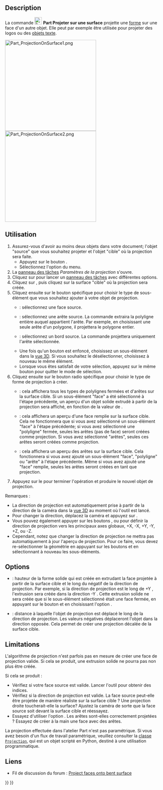 <languages/>

{{Docnav/fr
|[[Part_Thickness/fr|Évider]]
|[[Part_Compound/fr|Composé]]
|[[Part_Workbench/fr|Atelier Part]]
|IconL=Part_Thickness.svg
|IconR=Part_Compound.svg
|IconC=Workbench_Part.svg
}}

{{GuiCommand/fr
|Name=Part ProjectionOnSurface
|Name/fr=Part Projeter sur une surface
|MenuLocation=Part → Projeter sur une surface...
|Workbenches=[[Part_Workbench/fr|Part]]
|Version=0.19
}}

<span id="Description"></span>
== Description ==

La commande [[Image:Part_ProjectionOnSurface.svg|24px]] '''Part Projeter sur une surface''' projette une [[Shape/fr|forme]] sur une face d'un autre objet. Elle peut par exemple être utilisée pour projeter des logos ou des [[Draft_ShapeString/fr|objets texte]].

[[Image:Part_ProjectionOnSurface1.png|300px]] [[Image:Part_ProjectionOnSurface2.png|300px]]

{{Caption|Projection d'un logo sur une surface courbe}}

<span id="Usage"></span>
== Utilisation ==

# Assurez-vous d'avoir au moins deux objets dans votre document; l'objet "source" que vous souhaitez projeter et l'objet "cible" où la projection sera faite.
#* Appuyez sur le bouton {{Button|[[File:Part ProjectionOnSurface.svg|16px]] [[Part_ProjectionOnSurface/fr|Projeter sur une surface...]]}}.
#* Sélectionnez l'option {{MenuCommand|Part → [[Image:Part ProjectionOnSurface.svg|16px]] Projeter sur une surface...}} du menu.
# La [[Task_panel/fr|panneau des tâches]] ''Paramètres de la projection'' s'ouvre.
# Cliquez sur {{Button|[[File:Part ProjectionOnSurface.svg|16px]] [[Part_ProjectionOnSurface/fr|Projeter sur une surface...]]}} pour lancer un [[Task_Panel/fr|panneau des tâches]] avec différentes options.
# Cliquez sur {{Button|Sélectionner la surface de projection}}, puis cliquez sur la surface "cible" où la projection sera créée.
# Cliquez ensuite sur le bouton spécifique pour choisir le type de sous-élément que vous souhaitez ajouter à votre objet de projection.
#* {{Button|Ajouter une face}} : sélectionnez une face source.
#* {{Button|Ajouter une polyligne}} : sélectionnez une arête source. La commande extraira la polyligne entière auquel appartient l'arête. Par exemple, en choisissant une seule arête d'un polygone, il projettera le polygone entier.
#* {{Button|Ajouter une arête}}: sélectionnez un bord source. La commande projettera uniquement l'arête sélectionnée.
#* Une fois qu'un bouton est enfoncé, choisissez un sous-élément dans la [[3D_view/fr|vue 3D]]. Si vous souhaitez le désélectionner, choisissez à nouveau le même élément.
#* Lorsque vous êtes satisfait de votre sélection, appuyez sur le même bouton {{Button|Ajouter...}} pour quitter le mode de sélection.
# Cliquez ensuite sur le bouton radio spécifique pour choisir le type de forme de projection à créer.
#* {{RadioButton|TRUE|Tout afficher}} : cela affichera tous les types de polylignes fermées et d'arêtes sur la surface cible. Si un sous-élément "face" a été sélectionné à l'étape précédente, un aperçu d'un objet solide extrudé à partir de la projection sera affiché, en fonction de la valeur de {{MenuCommand|Hauteur de l'extrusion}}.
#* {{RadioButton|TRUE|Afficher les faces}} : cela affichera un aperçu d'une face remplie sur la surface cible. Cela ne fonctionnera que si vous avez sélectionné un sous-élément "face" à l'étape précédente; si vous avez sélectionné une "polyligne" fermée, seules les arêtes (pas de face) seront créées comme projection. Si vous avez sélectionné "arêtes", seules ces arêtes seront créées comme projection.
#* {{RadioButton|TRUE|Afficher les arêtes}}: cela affichera un aperçu des arêtes sur la surface cible. Cela fonctionnera si vous avez ajouté un sous-élément "face", "polyligne" ou "arête" à l'étape précédente. Même si vous avez ajouté une "face" remplie, seules les arêtes seront créées en tant que projection.
# Appuyez sur le {{Button|OK}} pour terminer l'opération et produire le nouvel objet de projection.

Remarques :
* La direction de projection est automatiquement prise à partir de la direction de la caméra dans la [[3D_view/fr|vue 3D]] au moment où l'outil est lancé.
* Pour changer la direction, déplacez la caméra et appuyez sur {{Button|Obtenir la nouvelle direction de la caméra}}.
* Vous pouvez également appuyer sur les boutons {{Button|X :}}, {{Button|Y :}} ou {{Button|Z :}} pour définir la direction de projection vers les principaux axes globaux, +X, -X, +Y, -Y, +Z, ou -Z.
* Cependant, notez que changer la direction de projection ne mettra pas automatiquement à jour l'aperçu de projection. Pour ce faire, vous devez re-sélectionner la géométrie en appuyant sur les boutons {{Button|Ajouter...}} et en sélectionnant à nouveau les sous-éléments.

<span id="Options"></span>
== Options ==

* {{MenuCommand|Hauteur de l'extrusion}} : hauteur de la forme solide qui est créée en extrudant la face projetée à partir de la surface cible et le long du négatif de la direction de projection. Par exemple, si la direction de projection est le long de +Y {{Value|(0, 1, 0)}}, l'extrusion sera créée dans la direction -Y {{Value|(0, -1, 0)}}. Cette extrusion solide ne sera créée que si le sous-élément sélectionné était une face fermée, en appuyant sur le bouton {{Button|Ajouter une face}} et en choisissant l'option {{RadioButton|TRUE|Tout afficher}}.
* {{MenuCommand|Profondeur}} : distance à laquelle l'objet de projection est déplacé le long de la direction de projection. Les valeurs négatives déplaceront l'objet dans la direction opposée. Cela permet de créer une projection décalée de la surface cible.

<span id="Limitations"></span>
== Limitations ==

L'algorithme de projection n'est parfois pas en mesure de créer une face de projection valide. Si cela se produit, une extrusion solide ne pourra pas non plus être créée.

Si cela se produit :
* Vérifiez si votre face source est valide. Lancer l'outil {{Button|[[File:Part_CheckGeometry.svg|16px]] [[Part_CheckGeometry/fr|Part Vérifier la géométrie]]}} pour obtenir des indices.
* Vérifiez si la direction de projection est valide. La face source peut-elle être projetée de manière réaliste sur la surface cible ? Une projection droite toucherait-elle la surface? Ajustez la caméra de sorte que la face source soit devant la surface cible et réessayez.
* Essayez d'utiliser l'option {{RadioButton|TRUE|Afficher les bords}}. Les arêtes sont-elles correctement projetées ? Essayez de créer à la main une face avec des arêtes.

La projection effectuée dans l'atelier Part n'est pas paramétrique. Si vous avez besoin d'un flux de travail paramétrique, veuillez consulter la [https://gist.github.com/CsatiZoltan/f4fd10bf20923143ba0e0678ea1d3d61 classe <code>Projection</code>], qui est un objet scripté en Python, destiné à une utilisation programmatique.

<span id="Links"></span>
== Liens ==

* Fil de discussion du forum : [https://forum.freecadweb.org/viewtopic.php?f=9&t=33700 Project faces onto bent surface]


{{Docnav/fr
|[[Part_Thickness/fr|Évider]]
|[[Part_Compound/fr|Composé]]
|[[Part_Workbench/fr|Atelier Part]]
|IconL=Part_Thickness.svg
|IconR=Part_Compound.svg
|IconC=Workbench_Part.svg
}}

{{Part_Tools_navi{{#translation:}}}}
{{Userdocnavi{{#translation:}}}}
